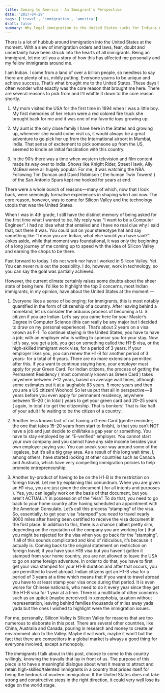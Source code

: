 ```yaml
---
title: Coming to America - An Immigrant's Perspective
date: '2017-04-29'
tags: ['travel', 'immigration', 'america']
draft: false
summary: Why legal immigration to the United States sucks for Indians now
---
```


There is a lot of hubbub around immigration into the United States at the moment. With a slew of immigration orders and laws, fear, doubt and uncertainty have been struck into the hearts of all immigrants. Being an immigrant, let me tell you a story of how this has affected me personally and my fellow immigrants around me.

I am Indian. I come from a land of over a billion people, so needless to say there are plenty of us, mildly putting. Everyone yearns to be unique and achieve success. That’s what brought me to the United States. These days I often wonder what exactly was the core reason that brought me here. There are several reasons to pick from and I’ll whittle it down to the core reason shortly.

1. My mom visited the USA for the first time in 1994 when I was a little boy. My first memories of her return were a red colored fire truck she brought back for me and it was one of my favorite toys growing up.

2. My aunt is the only close family I have here in the States and growing up, whenever she would come visit us, it would always be a great adventure to go pick her up from the International airport in Mumbai, India. That sense of excitement to pick someone up from the US, seemed to kindle an initial fascination with this country.

3. In the 90’s there was a time when western television and film content made its way over to India. Shows like Knight Rider, Street Hawk, Ally McBeal were all hugely popular. For me, it was watching the NBA. Following Tim Duncan and David Robinson ( the human Twin Towers! ) of the San Antonio Spurs kept me hooked for years at end.

There were a whole bunch of reasons — many of which, now that I look back, were seemingly formative experiences in shaping who I am now. The core reason, however, was to come for Silicon Valley and the technology utopia that was the United States.

When I was in 4th grade, I still have the distinct memory of being asked for the first time what I wanted to be. My reply was “I want to be a Computer Engineer”. I had no idea what that entailed and I have no real clue why I said that, but there it was. You could put on your stereotype hat and say something like “I mean you are Indian, what else would you have said?”. Jokes aside, while that moment was foundational, it was only the beginning of a long journey of me coming up to speed with the idea of Silicon Valley and earning the chops to be there.

Fast forward to today. I do not work nor have I worked in Silicon Valley. Yet. You can never rule out the possibility. I do, however, work in technology, so you can say the goal was partially achieved.

However, the current climate certainly raises some doubts about the sheer state of being here. I’d like to highlight the top 3 concerns, most Indian immigrants, in my opinion, have about the United States at the moment —

1. Everyone likes a sense of belonging; for immigrants, this is most notably quantified in the form of citizenship of a country. After leaving behind a homeland, let us consider the arduous process of becoming a U. S. citizen if you are Indian. Let’s say you came here for your Master’s Degree in Computer Science (this can really be any major but I decided to draw on my personal experience). That’s about 2 years on a visa known as F-1. To continue staying in the United States, you have to have a job; with an employer who is willing to sponsor you for your stay. Now let’s say, you get a job, you get on something called the H1-B visa, or the high-skilled immigrant work visa, for a period of 3 years. If your employer likes you, you can renew the H1-B for another period of 3 years- for a total of 6 years. There are no more extensions permitted after this. If you want to continue staying here, your employer must apply for your Green Card. For Indian citizens, the process of getting the Permanent Residency ( most commonly known as Green Card ) takes anywhere between 7–12 years, based on average wait times, although some estimates put it at a laughable 83 years. 5 more years and then you are a US citizen! Woohoo! So let us put that all in perspective — 8 years before you even apply for permanent residency, anywhere between 15–20 ( in total ) years to get your green card and 20–25 years ( again, in total ) to get the citizenship. That is bonkers! That is like half of your adult life waiting to be the citizen of a country.

2. Another less known fact of not having a Green Card (gentle reminder; the one that takes 15–20 years from start to finish), is that you can’t NOT have a job and just decide to chill/take a gap year or something. You have to stay employed by an “E-verified” employer. You cannot start your own company and you cannot have any side income besides your own employer paying you. You can sneak your way around some of the legalese, but it’s all a big gray area. As a result of this long wait time, I, among others, have started looking at other countries such as Canada and Australia, which have very compelling immigration policies to help promote entrepreneurship.

3. Another by-product of having to be on the H1-B is the restriction on foreign travel. Let me try explaining this conundrum. When you are given an H1 visa, you are just given the document ( for all intents and purposes ). Yes, you can legally work on the basis of that document, but you aren’t ACTUALLY in possession of the “visa”. To do that, you need to go back to your home country after having scheduled an appointment with the American Consulate. Let’s call this process “stamping” of the visa. So, essentially, to get your visa “stamped” you need to travel nearly 8000 miles after having been certified to receive the visa document in the first place. In addition to this, there is a chance ( albeit pretty slim, depending on the reputation of the company you are working for ) that you might be rejected for the visa when you go back for the “stamping”. If all of this sounds complicated and kind of ridiculous, it’s because it actually is. Coming back to the original statement on restriction on foreign travel; if you have your H1B visa but you haven’t gotten it stamped from your home country, you are not allowed to leave the USA to go on some foreign adventure. In order to do that, you have to first get your visa stamped for your H1-B duration and after that occurs, you are permitted to travel abroad. Indian citizens get an H1-B visa for a period of 3 years at a time which means that if you want to travel abroad you have to at least stamp your visa once during that period. It is even worse for Chinese nationals, who need to do it every year since they get the H1-B visa for 1 year at a time.
   There is a multitude of other concerns such as an uptick (maybe perceived) in xenophobia, taxation without representation, leaving behind families thousands of miles away yada yada but the ones I wished to highlight were the immigration issues.

For me, personally, Silicon Valley is Silicon Valley for reasons that are too numerous to elaborate in this post. There are several other countries, like China, Australia and Canada, pouring in research and money to create an environment akin to the Valley. Maybe it will work, maybe it won’t but the fact that there are competitors in a global market is always a good thing for everyone involved, except a monopoly.

The immigrants I talk about in this post, choose to come to this country willingly, knowing the travails that lay in front of us. The purpose of this piece is to have a meaningful dialogue about what it means to attract and retain high-skilled/talented immigrants in a country that prides itself for being the bedrock of modern immigration. If the United States does not take strong and constructive steps in the right direction, it could very well lose its edge on the world stage.
